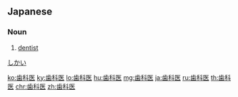 ==Japanese==
{{ja-kanjitab|し|か|い|yomi=on}}

===Noun===
{{ja-noun|しかい}}

# [[dentist]]

[[category:ja:Dentistry|しかい]]

[[ko:歯科医]]
[[ky:歯科医]]
[[lo:歯科医]]
[[hu:歯科医]]
[[mg:歯科医]]
[[ja:歯科医]]
[[ru:歯科医]]
[[th:歯科医]]
[[chr:歯科医]]
[[zh:歯科医]]